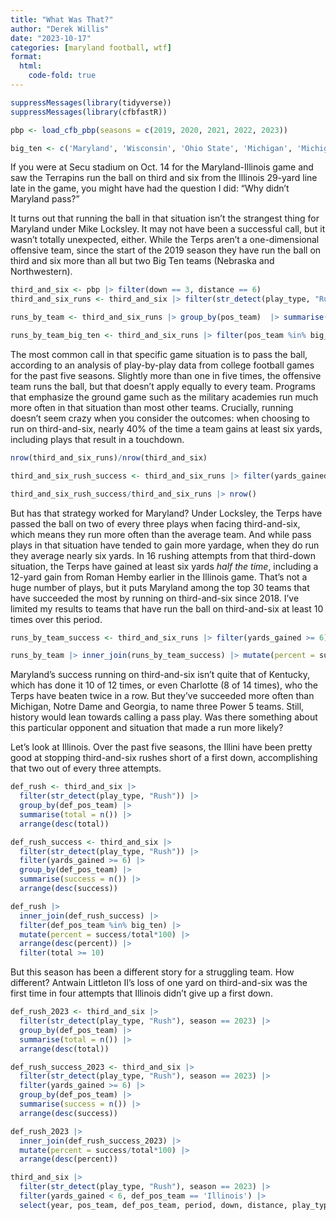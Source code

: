 ```yaml
---
title: "What Was That?"
author: "Derek Willis"
date: "2023-10-17"
categories: [maryland football, wtf]
format:
  html:
    code-fold: true
---
```


```r
suppressMessages(library(tidyverse))
suppressMessages(library(cfbfastR))

pbp <- load_cfb_pbp(seasons = c(2019, 2020, 2021, 2022, 2023))

big_ten <- c('Maryland', 'Wisconsin', 'Ohio State', 'Michigan', 'Michigan State', 'Penn State', 'Rutgers', 'Northwestern', 'Iowa', 'Minnesota', 'Nebraska', 'Indiana', 'Illinois', 'Purdue')
```

If you were at Secu stadium on Oct. 14 for the Maryland-Illinois game and saw the Terrapins run the ball on third and six from the Illinois 29-yard line late in the game, you might have had the question I did: "Why didn't Maryland pass?"

It turns out that running the ball in that situation isn't the strangest thing for Maryland under Mike Locksley. It may not have been a successful call, but it wasn't totally unexpected, either. While the Terps aren't a one-dimensional offensive team, since the start of the 2019 season they have run the ball on third and six more than all but two Big Ten teams (Nebraska and Northwestern).

```r
third_and_six <- pbp |> filter(down == 3, distance == 6)
third_and_six_runs <- third_and_six |> filter(str_detect(play_type, "Rush"))

runs_by_team <- third_and_six_runs |> group_by(pos_team)  |> summarise(total = n()) |> arrange(desc(total))

runs_by_team_big_ten <- third_and_six_runs |> filter(pos_team %in% big_ten) |> group_by(pos_team)  |> summarise(total = n()) |> arrange(desc(total))
```

The most common call in that specific game situation is to pass the ball, according to an analysis of play-by-play data from college football games for the past five seasons. Slightly more than one in five times, the offensive team runs the ball, but that doesn't apply equally to every team. Programs that emphasize the ground game such as the military academies run much more often in that situation than most other teams. Crucially, running doesn't seem crazy when you consider the outcomes: when choosing to run on third-and-six, nearly 40% of the time a team gains at least six yards, including plays that result in a touchdown.

```r
nrow(third_and_six_runs)/nrow(third_and_six)

third_and_six_rush_success <- third_and_six_runs |> filter(yards_gained >= 6) |> nrow()

third_and_six_rush_success/third_and_six_runs |> nrow()
```

But has that strategy worked for Maryland? Under Locksley, the Terps have passed the ball on two of every three plays when facing third-and-six, which means they run more often than the average team. And while pass plays in that situation have tended to gain more yardage, when they do run they average nearly six yards. In 16 rushing attempts from that third-down situation, the Terps have gained at least six yards _half the time_, including a 12-yard gain from Roman Hemby earlier in the Illinois game. That's not a huge number of plays, but it puts Maryland among the top 30 teams that have succeeded the most by running on third-and-six since 2018. I've limited my results to teams that have run the ball on third-and-six at least 10 times over this period.

```r

runs_by_team_success <- third_and_six_runs |> filter(yards_gained >= 6) |>  group_by(pos_team)  |> summarise(success = n()) |> arrange(desc(success))

runs_by_team |> inner_join(runs_by_team_success) |> mutate(percent = success/total*100) |> arrange(desc(percent)) |> filter(total >= 10)
```

Maryland's success running on third-and-six isn't quite that of Kentucky, which has done it 10 of 12 times, or even Charlotte (8 of 14 times), who the Terps have beaten twice in a row. But they've succeeded more often than Michigan, Notre Dame and Georgia, to name three Power 5 teams. Still, history would lean towards calling a pass play. Was there something about this particular opponent and situation that made a run more likely?

Let's look at Illinois. Over the past five seasons, the Illini have been pretty good at stopping third-and-six rushes short of a first down, accomplishing that two out of every three attempts.


```r
def_rush <- third_and_six |> 
  filter(str_detect(play_type, "Rush")) |> 
  group_by(def_pos_team) |>
  summarise(total = n()) |> 
  arrange(desc(total))

def_rush_success <- third_and_six |> 
  filter(str_detect(play_type, "Rush")) |> 
  filter(yards_gained >= 6) |>
  group_by(def_pos_team) |>
  summarise(success = n()) |> 
  arrange(desc(success))

def_rush |> 
  inner_join(def_rush_success) |> 
  filter(def_pos_team %in% big_ten) |> 
  mutate(percent = success/total*100) |> 
  arrange(desc(percent)) |> 
  filter(total >= 10)

```

But this season has been a different story for a struggling team. How different? Antwain Littleton II's loss of one yard on third-and-six was the first time in four attempts that Illinois didn't give up a first down.


```r
def_rush_2023 <- third_and_six |> 
  filter(str_detect(play_type, "Rush"), season == 2023) |> 
  group_by(def_pos_team) |>
  summarise(total = n()) |> 
  arrange(desc(total))

def_rush_success_2023 <- third_and_six |> 
  filter(str_detect(play_type, "Rush"), season == 2023) |> 
  filter(yards_gained >= 6) |>
  group_by(def_pos_team) |>
  summarise(success = n()) |> 
  arrange(desc(success))

def_rush_2023 |> 
  inner_join(def_rush_success_2023) |> 
  mutate(percent = success/total*100) |> 
  arrange(desc(percent)) 
```

```r
third_and_six |> 
  filter(str_detect(play_type, "Rush"), season == 2023) |> 
  filter(yards_gained < 6, def_pos_team == 'Illinois') |> 
  select(year, pos_team, def_pos_team, period, down, distance, play_type, play_text)
```
